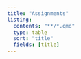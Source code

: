 ```yaml
---
title: "Assignments"
listing:
  contents: "**/*.qmd"    
  type: table
  sort: "title"
  fields: [title]
---
```

